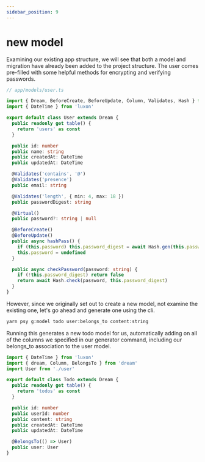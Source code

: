 ```yaml
---
sidebar_position: 9
---
```



# new model

Examining our existing app structure, we will see that both a model and migration have already been added to the project structure. The user comes pre-filled with some helpful methods for encrypting and verifying passwords.

```ts
// app/models/user.ts

import { Dream, BeforeCreate, BeforeUpdate, Column, Validates, Hash } from 'psychic'
import { DateTime } from 'luxon'

export default class User extends Dream {
  public readonly get table() {
    return 'users' as const
  }

  public id: number
  public name: string
  public createdAt: DateTime
  public updatedAt: DateTime

  @Validates('contains', '@')
  @Validates('presence')
  public email: string

  @Validates('length', { min: 4, max: 18 })
  public passwordDigest: string

  @Virtual()
  public password?: string | null

  @BeforeCreate()
  @BeforeUpdate()
  public async hashPass() {
    if (this.password) this.password_digest = await Hash.gen(this.password)
    this.password = undefined
  }

  public async checkPassword(password: string) {
    if (!this.password_digest) return false
    return await Hash.check(password, this.password_digest)
  }
}
```

However, since we originally set out to create a new model, not examine the existing one, let's go ahead and generate one using the cli.

```bash
yarn psy g:model todo user:belongs_to content:string
```

Running this generates a new todo model for us, automatically adding on all of the columns we specified in our generator command, including our belongs_to association to the user model.

```ts
import { DateTime } from 'luxon'
import { dream, Column, BelongsTo } from 'dream'
import User from './user'

export default class Todo extends Dream {
  public readonly get table() {
    return 'todos' as const
  }

  public id: number
  public userId: number
  public content: string
  public createdAt: DateTime
  public updatedAt: DateTime

  @BelongsTo(() => User)
  public user: User
}
```
